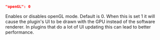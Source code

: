 ```json
"openGL": 0
```
Enables or disables openGL mode. Default is 0. When this is set 1 it will cause the plugin's UI to be drawn with the GPU instead of the software renderer. In plugins that do a lot of UI updating this can lead to better performance.
